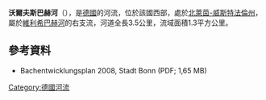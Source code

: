 {{Onesource|time=2020-08-15T05:58:27+00:00}}
{{Coord|50|45|7|N|7|9|24|E|display=title}}

'''沃爾夫斯巴赫河'''（{{lang-de|Wolfsbach}}），是[[德國|德國]]的河流，位於該國西部，處於[[北萊茵-威斯特法倫州|北萊茵-威斯特法倫州]]，屬於[[維利希巴赫河|維利希巴赫河]]的右支流，河道全長3.5公里，流域面積1.3平方公里。

==參考資料==
* Bachentwicklungsplan 2008, Stadt Bonn (PDF; 1,65 MB)

{{Germany-geo-stub}}
[[Category:德國河流|Category:德國河流]]